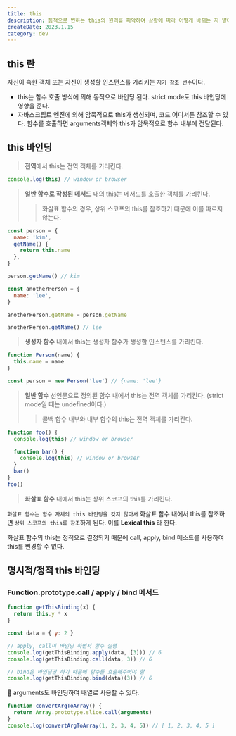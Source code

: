 ```yaml
---
title: this
description: 동적으로 변하는 this의 원리를 파악하여 상황에 따라 어떻게 바뀌는 지 알아보자.
createDate: 2023.1.15
category: dev
---
```


## this 란

자신이 속한 객체 또는 자신이 생성할 인스턴스를 가리키는 `자기 참조 변수`이다.

- this는 함수 호출 방식에 의해 동적으로 바인딩 된다. strict mode도 this 바인딩에 영향을 준다.
- 자바스크립트 엔진에 의해 암묵적으로 this가 생성되며, 코드 어디서든 참조할 수 있다. 함수를 호출하면 arguments객체와 this가 암묵적으로 함수 내부에 전달된다.

## this 바인딩

> **전역**에서 this는 전역 객체를 가리킨다.

```jsx
console.log(this) // window or browser
```

> **일반 함수로 작성된 메서드** 내의 this는 메서드를 호출한 객체를 가리킨다.
>
> > 화살표 함수의 경우, 상위 스코프의 this를 참조하기 때문에 이를 따르지 않는다.

```jsx
const person = {
  name: 'kim',
  getName() {
    return this.name
  },
}

person.getName() // kim

const anotherPerson = {
  name: 'lee',
}

anotherPerson.getName = person.getName

anotherPerson.getName() // lee
```

> **생성자 함수** 내에서 this는 생성자 함수가 생성할 인스턴스를 가리킨다.

```jsx
function Person(name) {
  this.name = name
}

const person = new Person('lee') // {name: 'lee'}
```

> **일반 함수** 선언문으로 정의된 함수 내에서 this는 전역 객체를 가리킨다. (strict mode일 때는 undefined이다.)
>
> > 콜백 함수 내부와 내부 함수의 this는 전역 객체를 가리킨다.

```jsx
function foo() {
  console.log(this) // window or browser

  function bar() {
    console.log(this) // window or browser
  }
  bar()
}
foo()
```

> **화살표 함수** 내에서 this는 상위 스코프의 this를 가리킨다.

`화살표 함수는 함수 자체의 this 바인딩을 갖지 않아서` 화살표 함수 내에서 this를 참조하면 `상위 스코프의 this를 참조`하게 된다. 이를 **Lexical this** 라 한다.

화살표 함수의 this는 정적으로 결정되기 때문에 call, apply, bind 메소드를 사용하여 this를 변경할 수 없다.

## 명시적/정적 this 바인딩

### Function.prototype.call / apply / bind 메서드

```jsx
function getThisBinding(x) {
  return this.y * x
}

const data = { y: 2 }

// apply, call이 바인딩 하면서 함수 실행
console.log(getThisBinding.apply(data, [3])) // 6
console.log(getThisBinding.call(data, 3)) // 6

// bind은 바인딩만 하기 때문에 함수를 호출해주어야 함
console.log(getThisBinding.bind(data)(3)) // 6
```

📌 arguments도 바인딩하여 배열로 사용할 수 있다.

```jsx
function convertArgToArray() {
  return Array.prototype.slice.call(arguments)
}
console.log(convertArgToArray(1, 2, 3, 4, 5)) // [ 1, 2, 3, 4, 5 ]
```
